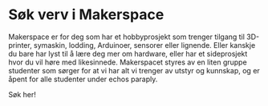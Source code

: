 

# Søk verv i Makerspace

Makerspace er for deg som har et hobbyprosjekt som trenger tilgang til 3D-printer, symaskin, lodding, Arduinoer, sensorer eller lignende. Eller kanskje du bare har lyst til å lære deg mer om hardware, eller har et sideprosjekt hvor du vil høre med likesinnede. Makerspacet styres av en liten gruppe studenter som sørger for at vi har alt vi trenger av utstyr og kunnskap, og er åpent for alle studenter under echos paraply.

<FancyLink href="/sok/makerspace" className="my-4">
  Søk her!
</FancyLink>
